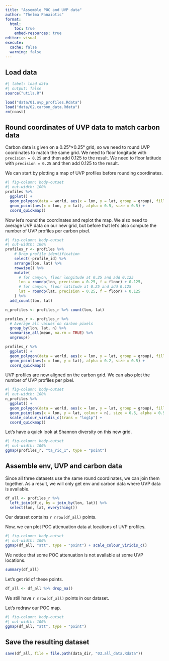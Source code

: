 ```yaml
---
title: "Assemble POC and UVP data"
author: "Thelma Panaïotis"
format:
  html:
    toc: true
    embed-resources: true
editor: visual
execute:
  cache: false
  warning: false
---
```


## Load data

```r
#| label: load data
#| output: false
source("utils.R")

load("data/01.uvp_profiles.Rdata")
load("data/02.carbon_data.Rdata")
rm(coast)
```

## Round coordinates of UVP data to match carbon data

Carbon data is given on a 0.25°×0.25° grid, so we need to round UVP coordinates to match the same grid. We need to floor longitude with `precision = 0.25` and then add 0.125 to the result. We need to floor latitude with `precision = 0.25` and then add 0.125 to the result.

We can start by plotting a map of UVP profiles before rounding coordinates.

```r
#| fig-column: body-outset
#| out-width: 100%
profiles %>% 
  ggplot() +
  geom_polygon(data = world, aes(x = lon, y = lat, group = group), fill = "gray") +
  geom_point(aes(x = lon, y = lat), alpha = 0.5, size = 0.5) +
  coord_quickmap()
```

Now let’s round the coordinates and replot the map. We also need to average UVP data on our new grid, but before that let’s also compute the number of UVP profiles per carbon pixel.

```r
#| fig-column: body-outset
#| out-width: 100%
profiles_r <- profiles %>%
    # Drop profile identification
    select(-profile_id) %>% 
    arrange(lon, lat) %>%
    rowwise() %>% 
    mutate(
      # for canyon, floor longitude at 0.25 and add 0.125
      lon = roundp(lon, precision = 0.25, f = floor) + 0.125,
      # for canyon, floor latitude at 0.25 and add 0.125
      lat = roundp(lat, precision = 0.25, f = floor) + 0.125
    ) %>% 
  add_count(lon, lat)

n_profiles <- profiles_r %>% count(lon, lat)

profiles_r <- profiles_r %>% 
  # Average all values on carbon pixels
  group_by(lon, lat, n) %>%
  summarise_all(mean, na.rm = TRUE) %>%
  ungroup()

profiles_r %>% 
  ggplot() +
  geom_polygon(data = world, aes(x = lon, y = lat, group = group), fill = "gray") +
  geom_point(aes(x = lon, y = lat), alpha = 0.2, size = 0.5) +
  coord_quickmap()
```

UVP profiles are now aligned on the carbon grid. We can also plot the number of UVP profiles per pixel.

```r
#| fig-column: body-outset
#| out-width: 100%
n_profiles %>% 
  ggplot() +
  geom_polygon(data = world, aes(x = lon, y = lat, group = group), fill = "gray") +
  geom_point(aes(x = lon, y = lat, colour = n), size = 0.5, alpha = 0.5) + 
  scale_colour_viridis_c(trans = "log1p") +
  coord_quickmap()
```

Let’s have a quick look at Shannon diversity on this new grid.

```r
#| fig-column: body-outset
#| out-width: 100%
ggmap(profiles_r, "ta_ric_1", type = "point")
```

## Assemble env, UVP and carbon data

Since all three datasets use the same round coordinates, we can join them together. As a result, we will only get env and carbon data where UVP data is available.

```r
df_all <- profiles_r %>%
  left_join(df_c, by = join_by(lon, lat)) %>% 
  select(lon, lat, everything())
```

Our dataset contains `r nrow(df_all)` points.

Now, we can plot POC attenuation data at locations of UVP profiles.

```r
#| fig-column: body-outset
#| out-width: 100%
ggmap(df_all, "att", type = "point") + scale_colour_viridis_c()
```

We notice that some POC attenuation is not available at some UVP locations.

```r
summary(df_all)
```

Let’s get rid of these points.

```r
df_all <- df_all %>% drop_na()
```

We still have `r nrow(df_all)` points in our dataset.

Let’s redraw our POC map.

```r
#| fig-column: body-outset
#| out-width: 100%
ggmap(df_all, "att", type = "point")
```

## Save the resulting dataset

```r
save(df_all, file = file.path(data_dir, "03.all_data.Rdata"))
```
